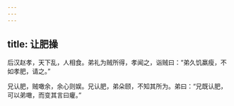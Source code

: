 ```yaml
---
---
---
```

title: 让肥操
---



后汉赵孝，天下乱，人相食。弟礼为贼所得，孝闻之，诣贼曰：“弟久饥羸瘦，不如孝肥，请之。”





兄认肥，贼噉余，余心则娱。兄认肥，弟朵颐，不知其所为。弟曰：“兄既认肥，可以弟噉，而变其言曰癯。”